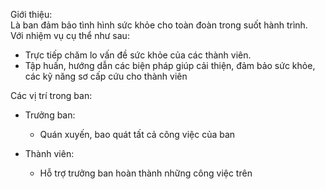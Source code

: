 Giới thiệu:   
Là ban đảm bảo tình hình sức khỏe cho toàn đoàn trong suốt hành trình.   
Với nhiệm vụ cụ thể như sau:   
 - Trực tiếp chăm lo vấn đề sức khỏe của các thành viên.   
 - Tập huấn, hướng dẫn các biện pháp giúp cải thiện, đảm bảo sức khỏe, các kỹ năng sơ cấp cứu cho thành viên   
   
   
   
Các vị trí trong ban:

- Trưởng ban:
  - Quán xuyến, bao quát tất cả công việc của ban   
       

- Thành viên:
  - Hỗ trợ trưởng ban hoàn thành những công việc trên

